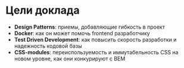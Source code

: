 # Цели доклада

-  **Design Patterns**: приемы, добавляющие гибкость в проект
-  **Docker**: как он может помочь frontend разработчику
-  **Test Driven Development**: как повысить скорость разработки и надежность кодовой базы
-  **CSS-modules**: переиспользуемость и иммутабельность CSS на новом уровне, как они конкурируют с BEM
